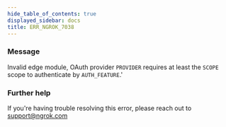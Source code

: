 ```yaml
---
hide_table_of_contents: true
displayed_sidebar: docs
title: ERR_NGROK_7038
---
```


### Message

Invalid edge module, OAuth provider `PROVIDER` requires at least the `SCOPE` scope to authenticate by `AUTH_FEATURE`.'

### Further help

If you're having trouble resolving this error, please reach out to [support@ngrok.com](mailto:support@ngrok.com?subject=Help%20with%20ERR_NGROK_7038)
